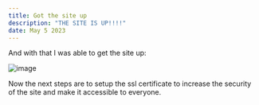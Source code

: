 ```yaml
---
title: Got the site up
description: "THE SITE IS UP!!!!"
date: May 5 2023
---
```


And with that I was able to get the site up:

![image](https://user-images.githubusercontent.com/95152119/236492690-c7b87a96-a388-411c-bf36-f217939a2137.png)

Now the next steps are to setup the ssl certificate to increase the security of the site and make it accessible to everyone.
